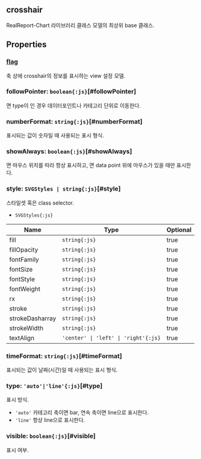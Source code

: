 ## **crosshair**
RealReport-Chart 라이브러리 클래스 모델의 최상위 base 클래스.
## Properties

### [flag](./crosshair/flag)
축 상에 crosshair의 정보를 표시하는 view 설정 모델.  

### followPointer: `boolean{:js}`[#followPointer]
<Content type="keyword" value="false"></Content>면 type이 <Content type="expression" value="'line'"></Content>인 경우 데이터포인트나 카테고리 단위로 이동한다.  
<DefaultValue value="true" contents=""></DefaultValue>
### numberFormat: `string{:js}`[#numberFormat]
표시되는 값이 숫자일 때 사용되는 표시 형식.  
<DefaultValue value="'#,##0.#'" contents=""></DefaultValue>
### showAlways: `boolean{:js}`[#showAlways]
<Content type="keyword" value="true"></Content>면 마우스 위치를 따라 항상 표시하고, <Content type="keyword" value="false"></Content>면 data point 위에 마우스가 있을 때만 표시한다.  
<DefaultValue value="true" contents=""></DefaultValue>
### style: `SVGStyles | string{:js}`[#style]
스타일셋 혹은 class selector.  
- `SVGStyles{:js}` 

| Name | Type | Optional |  
| ----- | ----- | ----- |  
| fill | `string{:js}` | true |  
| fillOpacity | `string{:js}` | true |  
| fontFamily | `string{:js}` | true |  
| fontSize | `string{:js}` | true |  
| fontStyle | `string{:js}` | true |  
| fontWeight | `string{:js}` | true |  
| rx | `string{:js}` | true |  
| stroke | `string{:js}` | true |  
| strokeDasharray | `string{:js}` | true |  
| strokeWidth | `string{:js}` | true |  
| textAlign | `'center' \| 'left' \| 'right'{:js}` | true |
### timeFormat: `string{:js}`[#timeFormat]
표시되는 값이 날짜(시간)일 때 사용되는 표시 형식.  
<DefaultValue value="'yyyy-MM-dd" contents="HH:mm'"></DefaultValue>
### type: `'auto'|'line'{:js}`[#type]
표시 방식.  
- `'auto'` 카테고리 축이면 bar, 연속 축이면 line으로 표시한다.
- `'line'` 항상 line으로 표시한다.

<DefaultValue value="'auto'" contents=""></DefaultValue>
### visible: `boolean{:js}`[#visible]
표시 여부.  
<DefaultValue value="true" contents=""></DefaultValue>